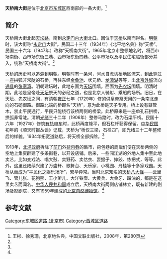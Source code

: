 {{Coord|39.88054|116.39265|type:landmark_region:CN-11_source:GoogleMaps|display=title}}
{{Infobox China Road
|路牌类型 = Beijing
|道路方向 = NS
|中文道路名称 = 天桥南大街
|道路名称拼音 = TIANQIAO NANDAJIE
|图片 =File:Beijing Museum of Natural History exterior 2010 Sep 04.jpg
|图片说明 = 天桥南大街东侧的[[北京自然博物馆|北京自然博物馆]]
|道路属性 = 
|道路总长度 = 
|车速限制 = 
|行车线数量 = 
|所在地区 = [[北京市|北京市]][[东城区_(北京市)|东城区]]
|起点 = [[北京天桥|天桥]]
|终点 = [[南纬路|南纬路]]
|路段主要建筑 =[[北京天桥艺术中心|北京天桥艺术中心]]<br>[[天桥市民文化广场|天桥市民文化广场]]<br>[[北京自然博物馆|北京自然博物馆]]
}}
'''天桥南大街'''是位于[[北京市|北京市]][[东城区_(北京市)|东城区]]西南部的一条大街。<ref name=bjdmd>王彬、徐秀珊，北京地名典，中国文联出版社，2008年，第280页</ref>

==简介==
天桥南大街北起[[天坛路|天坛路]]，南到[[永定门内大街|永定门内大街]]北口。因位于[[北京天桥|天桥]]以南而得名。[[明朝|明朝]]时，该大街称“[[永定门|永定门]]大街”。民国二十三年（1934年）《北平地名典》称“天桥”。民国三十六年（1947年）改称“天桥南大街”。1965年北京市整顿地名时，将西市场南街、西市场东街三巷、西市场东街四巷、公平市场以及平民住宅临街部分并入，统称“天桥南大街”。<ref name=bjdmd/>

天桥的历史可以追溯到[[明朝|明朝]]。明朝时有一条河，河水自[[虎坊桥|虎坊桥]]地区流来，到此穿过一座拱弧非常陡的石桥，再往东经[[金鱼池|金鱼池]]、状元桥、[[龙潭湖_(北京)|龙潭湖]]等等，出[[北京外城|北京外城]]流向[[通县|通县]]的[[张家湾城|张家湾]]。明朝建坛时，此地东面为[[天坛|天坛]]围墙，西面为[[先农坛|先农坛]]围墙。明清时期，此地是皇帝赴[[天坛|天坛]]祭天的必经之道，也是北京人骑射、乘船的场所。旧日，在天坛、先农坛之间，有清朝[[雍正|雍正]]七年（1729年）修的供皇帝祭天用的一条南北走向的石砌御路。御路北端的桥即名“天桥”，意为此桥是天子专用。桥上设有辖管木，禁止平民通行，平民只能绕行该桥两侧的桥梁。此桥原来是一座单孔石拱桥，拱弧非常陡。清朝[[光绪|光绪]]三十二年（1906年）整修马路时，改为石梁平桥。民国十六年（1927年）修筑[[有轨电车|有轨电车]]时，此桥再度降平，但石栏杆获得保留。[[中华民国|中华民国]]初年的《顺天时报丛谈》记载，天桥为“桥仅三梁，石栏四”，即光绪三十二年整修后的样貌。1934年拓宽道路后，将天桥全部拆除。<ref name=bjdmd/>

1913年，[[北洋政府|北洋政府]]拆除了[[前门|前门]]外[[荷包巷_(北京)|荷包巷]]的集市，荷包巷的商贩们便在天桥两侧的空地上集资辟建了多条街巷，以开设店铺。后来，一些闯江湖的外地人集中至此地卖艺，比如变戏法、唱大鼓、卖野药、卖估衣、耍猴子、摔跤、练把式，等等。此外，这里还陆续兴建了万盛轩、歌舞台、天乐家、小桃园、丹桂等十多家戏园。天桥从而成为“平民化之娱乐场所”，繁华异常。当时北京知名的[[天桥八大怪|天桥八大怪]]——云里飞、管儿张、花狗熊、王小辫儿、大洋铁壶、大黄兵、大金牙、蹭油的，都是在这里卖艺而闻名。[[中华人民共和国|中华人民共和国]]成立后，天桥南大街两侧店铺林立，既有新建的剧场及影剧院，又有1959年建成的[[北京自然博物馆|北京自然博物馆]]。<ref name=bjdmd/>

==参考文献==
{{reflist}}

{{北京南中轴路}}
[[Category:东城区道路_(北京市)|Category:东城区道路 (北京市)]]
[[Category:西城区道路|Category:西城区道路]]